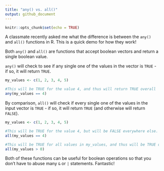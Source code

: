 ```yaml
---
title: "any() vs. all()"
output: github_document
---
```


```r
knitr::opts_chunk$set(echo = TRUE)
```

A classmate recently asked me what the difference is between the `any()` and `all()` functions in R. This is a quick demo for how they work! 

Both `any()` and `all()` are functions that accept boolean vectors and return a single boolean value. 

`any()` will check to see if any single one of the values in the vector is `TRUE` - if so, it will return `TRUE`. 

```r
my_values <- c(1, 2, 3, 4, 5)

#This will be TRUE for the value 4, and thus will return TRUE overall
any(my_values == 4)
```

By comparison, `all()` will check if every single one of the values in the input vector is `TRUE` - if so, it will return `TRUE` (and otherwise will return `FALSE`). 

```r
my_values <- c(1, 2, 3, 4, 5)

#This will be TRUE for the value 4, but will be FALSE everywhere else. So we get FALSE overall...
all(my_values == 4)
```

```r
#This will be TRUE for all values in my_values, and thus will be TRUE overall. 
all(my_values > 0)
```

Both of these functions can be useful for boolean operations so that you don't have to 
abuse many `&` or `|` statements. Fantastic! 
